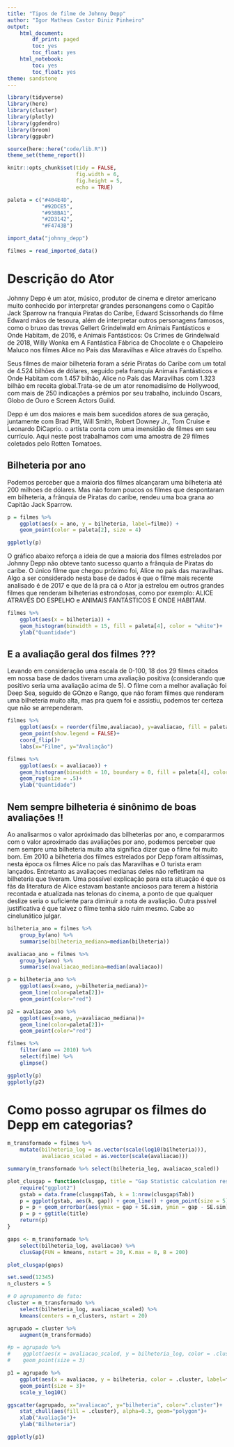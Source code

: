 ```yaml
---
title: "Tipos de filme de Johnny Depp"
author: "Igor Matheus Castor Diniz Pinheiro"
output:
    html_document:
        df_print: paged
        toc: yes
        toc_float: yes
    html_notebook:
        toc: yes
        toc_float: yes
theme: sandstone
---
```


```r
library(tidyverse)
library(here)
library(cluster)
library(plotly)
library(ggdendro)
library(broom)
library(ggpubr)

source(here::here("code/lib.R"))
theme_set(theme_report())

knitr::opts_chunk$set(tidy = FALSE,
                      fig.width = 6,
                      fig.height = 5,
                      echo = TRUE)

paleta = c("#404E4D",
           "#92DCE5",
           "#938BA1",
           "#2D3142",
           "#F4743B")
```

```r
import_data("johnny_depp")
```


```r
filmes = read_imported_data()
```

# Descrição do Ator

Johnny Depp é um ator, músico, produtor de cinema e diretor americano muito conhecido por interpretar grandes personangens como o Capitão Jack Sparrow na franquia Piratas do Caribe, Edward Scissorhands do filme Edward mãos de tesoura, além de interpretar outros personagens famosos, como o bruxo das trevas Gellert Grindelwald em Animais Fantásticos e Onde Habitam, de 2016, e Animais Fantásticos: Os Crimes de Grindelwald de 2018, Willy Wonka em A Fantástica Fábrica de Chocolate e o Chapeleiro Maluco nos filmes Alice no País das Maravilhas e Alice através do Espelho.

Seus filmes de maior bilheteria foram a série Piratas do Caribe com um total de 4.524 bilhões de dólares, seguido pela franquia Animais Fantásticos e Onde Habitam com 1.457 bilhão, Alice no País das Maravilhas com 1.323 bilhão em receita global.Trata-se de um ator renomadisímo de Hollywood, com mais de 250 indicações a prêmios por seu trabalho, incluindo Oscars, Globo de Ouro e Screen Actors Guild. 

Depp é um dos maiores e mais bem sucedidos atores de sua geração, juntamente com Brad Pitt, Will Smith, Robert Downey Jr., Tom Cruise e Leonardo DiCaprio. o artista conta com uma imensidão de filmes em seu currículo. Aqui neste post trabalhamos com uma amostra de 29 filmes coletados pelo Rotten Tomatoes. 

## Bilheteria por ano

Podemos perceber que a maioria dos filmes alcançaram uma bilheteria até 200 milhoes de dólares. Mas não foram poucos os filmes que despontaram em bilheteria, a frânquia de Piratas do caribe, rendeu uma boa grana ao Capitão Jack Sparrow. 

```r

p = filmes %>% 
    ggplot(aes(x = ano, y = bilheteria, label=filme)) + 
    geom_point(color = paleta[2], size = 4)

ggplotly(p)

```

O gráfico abaixo reforça a ideia de que a maioria dos filmes estrelados por Johnny Depp não obteve tanto sucesso quanto a frânquia de Piratas do caribe. O único filme que chegou próximo foi, Alice no país das maravilhas. Algo a ser considerado nesta base de dados é que o filme mais recente analisado é de 2017 e que de lá pra cá o Ator ja estrelou em outros grandes filmes que renderam bilheterias estrondosas, como por exemplo: ALICE ATRAVÉS DO ESPELHO e ANIMAIS FANTÁSTICOS E ONDE HABITAM.

```r
filmes %>% 
    ggplot(aes(x = bilheteria)) + 
    geom_histogram(binwidth = 15, fill = paleta[4], color = "white")+
    ylab("Quantidade")
```

## E a avaliação geral dos filmes ???

Levando em consideração uma escala de 0-100, 18 dos 29 filmes citados em nossa base de dados tiveram uma avaliação positiva (considerando que positivo seria uma avaliação acima de 5). O filme com a melhor avaliação foi Deep Sea, seguido de GOnzo e Rango, que não foram filmes que renderam uma bilheteria muito alta, mas pra quem foi e assistiu, podemos ter certeza que não se arrependeram.

```r
filmes %>% 
    ggplot(aes(x = reorder(filme,avaliacao), y=avaliacao, fill = paleta[4], color = "white")) + 
    geom_point(show.legend = FALSE)+
    coord_flip()+
    labs(x="Filme", y="Avaliação")

filmes %>% 
    ggplot(aes(x = avaliacao)) + 
    geom_histogram(binwidth = 10, boundary = 0, fill = paleta[4], color = "white") + 
    geom_rug(size = .5)+
    ylab("Quantidade")
```

## Nem sempre bilheteria é sinônimo de boas avaliações !!

Ao analisarmos o valor apróximado das bilheterias por ano, e compararmos com o valor aproximado das avaliações por ano, podemos perceber que nem sempre uma bilheteria muito alta significa dizer que o filme foi muito bom. Em 2010 a bilheteria dos filmes estrelados por Depp foram altíssimas, nesta época os filmes Alice no país das Maravilhas e O turista eram lançados. Entretanto as avaliaçoes medianas deles não refletiram na bilheteria que tiveram. Uma possível explicação para esta situação é que os fãs da literatura de Alice estavam bastante anciosos para terem a história recontada e atualizada nas telonas do cinema, a ponto de que qualquer deslize seria o suficiente para diminuir a nota de avaliação. Outra pssível justificativa é que talvez o filme tenha sido ruim mesmo. Cabe ao cinelunático julgar.

```r
bilheteria_ano = filmes %>% 
    group_by(ano) %>% 
    summarise(bilheteria_mediana=median(bilheteria))

avaliacao_ano = filmes %>% 
    group_by(ano) %>% 
    summarise(avaliacao_mediana=median(avaliacao))

p = bilheteria_ano %>% 
    ggplot(aes(x=ano, y=bilheteria_mediana))+
    geom_line(color=paleta[2])+
    geom_point(color="red")

p2 = avaliacao_ano %>% 
    ggplot(aes(x=ano, y=avaliacao_mediana))+
    geom_line(color=paleta[2])+
    geom_point(color="red")

filmes %>% 
    filter(ano == 2010) %>%
    select(filme) %>% 
    glimpse()

ggplotly(p)
ggplotly(p2)

```


# Como posso agrupar os filmes do Depp em categorias?

```r
m_transformado = filmes %>% 
    mutate(bilheteria_log = as.vector(scale(log10(bilheteria))), 
           avaliacao_scaled = as.vector(scale(avaliacao)))

summary(m_transformado %>% select(bilheteria_log, avaliacao_scaled))
```

```r
plot_clusgap = function(clusgap, title = "Gap Statistic calculation results") {
    require("ggplot2")
    gstab = data.frame(clusgap$Tab, k = 1:nrow(clusgap$Tab))
    p = ggplot(gstab, aes(k, gap)) + geom_line() + geom_point(size = 5)
    p = p + geom_errorbar(aes(ymax = gap + SE.sim, ymin = gap - SE.sim), width = .2)
    p = p + ggtitle(title)
    return(p)
}

```

```r
gaps <- m_transformado %>% 
    select(bilheteria_log, avaliacao) %>% 
    clusGap(FUN = kmeans, nstart = 20, K.max = 8, B = 200)

plot_clusgap(gaps)
```

```r
set.seed(12345)
n_clusters = 5

# O agrupamento de fato:
cluster = m_transformado %>% 
    select(bilheteria_log, avaliacao_scaled) %>% 
    kmeans(centers = n_clusters, nstart = 20)

agrupado = cluster %>% 
    augment(m_transformado)

#p = agrupado %>% 
#    ggplot(aes(x = avaliacao_scaled, y = bilheteria_log, color = .cluster))  + 
#    geom_point(size = 3)

p1 = agrupado %>% 
    ggplot(aes(x = avaliacao, y = bilheteria, color = .cluster, label=filme))  + 
    geom_point(size = 3)+
    scale_y_log10()

ggscatter(agrupado, x="avaliacao", y="bilheteria", color=".cluster")+
    stat_chull(aes(fill = .cluster), alpha=0.3, geom="polygon")+
    xlab("Avaliação")+
    ylab("Bilheteria")

ggplotly(p1)


```





